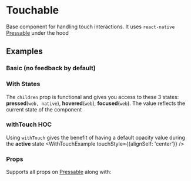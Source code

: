 <!--- Touchable.stories.mdx -->


<Meta title="Components/Interactions/Touchable" component={Touchable}/>

# Touchable

Base component for handling touch interactions.
It uses `react-native` [Pressable](https://reactnative.dev/docs/pressable) under the hood

## Examples

### Basic (no feedback by default)
<Preview>
  <Story name="Basic">
    <Basic />
  </Story>
</Preview>

### With States
The `children` prop is functional and gives you access to these 3 states: **pressed**(`web, native`), **hovered**(`web`), **focused**(`web`). The value reflects the current state of the component
<Preview>
  <Story name='With States'>
    <WithStates/>
  </Story>
</Preview>

### withTouch HOC
Using `withTouch` gives the benefit of having a default opacity value during the **active** state
<Preview>
  <Story name="withTouch HOC">
    <WithTouchExample
      touchStyle={{alignSelf: 'center'}}
    />
  </Story>
</Preview>

### Props
Supports all props on [Pressable](https://reactnative.dev/docs/pressable#props) 
along with: 
<Props of={TouchableNative} />
